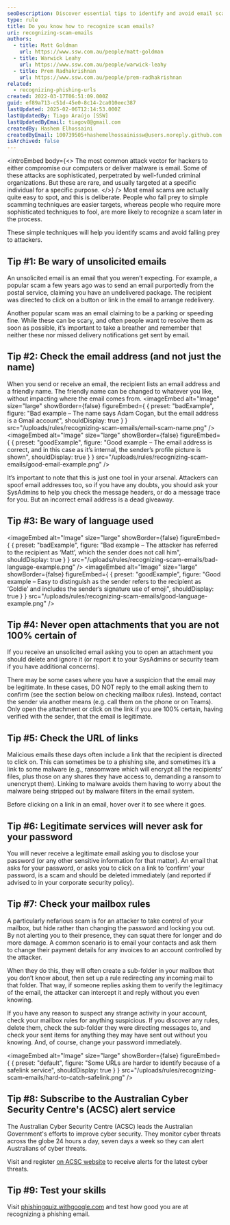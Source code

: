 ```yaml
---
seoDescription: Discover essential tips to identify and avoid email scams while enhancing your email security. Learn how to spot phishing attempts and protect yourself from malicious threats.
type: rule
title: Do you know how to recognize scam emails?
uri: recognizing-scam-emails
authors:
  - title: Matt Goldman
    url: https://www.ssw.com.au/people/matt-goldman
  - title: Warwick Leahy
    url: https://www.ssw.com.au/people/warwick-leahy
  - title: Prem Radhakrishnan
    url: https://www.ssw.com.au/people/prem-radhakrishnan
related:
  - recognizing-phishing-urls
created: 2022-03-17T06:51:09.000Z
guid: ef89a713-c51d-45e0-8c14-2ca010eec387
lastUpdated: 2025-02-06T12:14:53.000Z
lastUpdatedBy: Tiago Araújo [SSW]
lastUpdatedByEmail: tiagov8@gmail.com
createdBy: Hashem Elhossaini
createdByEmail: 100739505+hashemelhossainissw@users.noreply.github.com
isArchived: false
---
```

<introEmbed
  body={<>
The most common attack vector for hackers to either compromise our computers or deliver malware is email. Some of these attacks are sophisticated, perpetrated by well-funded criminal organizations. But these are rare, and usually targeted at a specific individual for a specific purpose.
  </>}
/>
Most email scams are actually quite easy to spot, and this is deliberate. People who fall prey to simple scamming techniques are easier targets, whereas people who require more sophisticated techniques to fool, are more likely to recognize a scam later in the process.

These simple techniques will help you identify scams and avoid falling prey to attackers.

## Tip #1: Be wary of unsolicited emails

An unsolicited email is an email that you weren’t expecting. For example, a popular scam a few years ago was to send an email purportedly from the postal service, claiming you have an undelivered package. The recipient was directed to click on a button or link in the email to arrange redelivery.

Another popular scam was an email claiming to be a parking or speeding fine. While these can be scary, and often people want to resolve them as soon as possible, it’s important to take a breather and remember that neither these nor missed delivery notifications get sent by email.

## Tip #2: Check the email address (and not just the name)

When you send or receive an email, the recipient lists an email address and a friendly name. The friendly name can be changed to whatever you like, without impacting where the email comes from.
<imageEmbed
  alt="Image"
  size="large"
  showBorder={false}
  figureEmbed={ {
    preset: "badExample",
    figure: "Bad example – The name says Adam Cogan, but the email address is a Gmail account",
    shouldDisplay: true
  } }
  src="/uploads/rules/recognizing-scam-emails/email-scam-name.png"
/>
<imageEmbed
  alt="Image"
  size="large"
  showBorder={false}
  figureEmbed={ {
    preset: "goodExample",
    figure: "Good example – The email address is correct, and in this case as it’s internal, the sender’s profile picture is shown",
    shouldDisplay: true
  } }
  src="/uploads/rules/recognizing-scam-emails/good-email-example.png"
/>

It’s important to note that this is just one tool in your arsenal. Attackers can spoof email addresses too, so if you have any doubts, you should ask your SysAdmins to help you check the message headers, or do a message trace for you. But an incorrect email address is a dead giveaway.

## Tip #3: Be wary of language used
<imageEmbed
  alt="Image"
  size="large"
  showBorder={false}
  figureEmbed={ {
    preset: "badExample",
    figure: "Bad example – The attacker has referred to the recipient as ‘Matt’, which the sender does not call him",
    shouldDisplay: true
  } }
  src="/uploads/rules/recognizing-scam-emails/bad-language-example.png"
/>
<imageEmbed
  alt="Image"
  size="large"
  showBorder={false}
  figureEmbed={ {
    preset: "goodExample",
    figure: "Good example – Easy to distinguish as the sender refers to the recipient as ‘Goldie’ and includes the sender’s signature use of emoji",
    shouldDisplay: true
  } }
  src="/uploads/rules/recognizing-scam-emails/good-language-example.png"
/>

## Tip #4: Never open attachments that you are not 100% certain of

If you receive an unsolicited email asking you to open an attachment you should delete and ignore it (or report it to your SysAdmins or security team if you have additional concerns).

There may be some cases where you have a suspicion that the email may be legitimate. In these cases, DO NOT reply to the email asking them to confirm (see the section below on checking mailbox rules). Instead, contact the sender via another means (e.g. call them on the phone or on Teams). Only open the attachment or click on the link if you are 100% certain, having verified with the sender, that the email is legitimate.

## Tip #5: Check the URL of links

Malicious emails these days often include a link that the recipient is directed to click on. This can sometimes be to a phishing site, and sometimes it’s a link to some malware (e.g., ransomware which will encrypt all the recipients’ files, plus those on any shares they have access to, demanding a ransom to unencrypt them). Linking to malware avoids them having to worry about the malware being stripped out by malware filters in the email system.

Before clicking on a link in an email, hover over it to see where it goes.

## Tip #6: Legitimate services will never ask for your password

You will never receive a legitimate email asking you to disclose your password (or any other sensitive information for that matter). An email that asks for your password, or asks you to click on a link to ‘confirm’ your password, is a scam and should be deleted immediately (and reported if advised to in your corporate security policy).

## Tip #7: Check your mailbox rules

A particularly nefarious scam is for an attacker to take control of your mailbox, but hide rather than changing the password and locking you out. By not alerting you to their presence, they can squat there for longer and do more damage. A common scenario is to email your contacts and ask them to change their payment details for any invoices to an account controlled by the attacker.

When they do this, they will often create a sub-folder in your mailbox that you don’t know about, then set up a rule redirecting any incoming mail to that folder. That way, if someone replies asking them to verify the legitimacy of the email, the attacker can intercept it and reply without you even knowing.

If you have any reason to suspect any strange activity in your account, check your mailbox rules for anything suspicious. If you discover any rules, delete them, check the sub-folder they were directing messages to, and check your sent items for anything they may have sent out without you knowing. And, of course, change your password immediately.


<imageEmbed
  alt="Image"
  size="large"
  showBorder={false}
  figureEmbed={ {
    preset: "default",
    figure: "Some URLs are harder to identify because of a safelink service",
    shouldDisplay: true
  } }
  src="/uploads/rules/recognizing-scam-emails/hard-to-catch-safelink.png"
/>

## Tip #8: Subscribe to the Australian Cyber Security Centre's (ACSC) alert service

The Australian Cyber Security Centre (ACSC) leads the Australian Government's efforts to improve cyber security.  They monitor cyber threats across the globe 24 hours a day, seven days a week so they can alert Australians of cyber threats.

Visit and register [on ACSC website](https://www.cyber.gov.au/acsc/register) to receive alerts for the latest cyber threats.

## Tip #9: Test your skills

Visit [phishingquiz.withgoogle.com](https://phishingquiz.withgoogle.com) and test how good you are at recognizing a phishing email.
